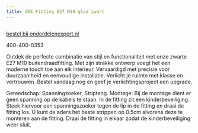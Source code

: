 ```yaml
---
title: ZOS Fitting E27 M10 glad zwart
---
```



<Image src={imageProduct} width={imageProduct.width} alt="" />

[bestel bij onderdelenexpert.nl](https://www.onderdelenexpert.nl/zos-fitting-e27-m10-glad-zwart-54358)

400-400-0353

Ontdek de perfecte combinatie van stijl en functionaliteit met onze zwarte E27 M10 buitendraadfitting. Met zijn strakke ontwerp voegt het een moderne touch toe aan elk interieur. Vervaardigd met precisie voor duurzaamheid en eenvoudige installatie. Verlicht je ruimte met klasse en vertrouwen. Bestel vandaag nog en geef je verlichtingsproject een upgrade.

Gereedschap: Spanningzoeker, Striptang.
Montage: Bij de montage dient er geen spanning op de kabels te staan.
In de fitting zit een kinderbeveiliging. Steek hiervoor een spanningszoeker tegen de lip in de fitting en draai de fitting los.
U kunt de aders het beste strippen op 0.5cm alvorens deze te monteren aan de fitting. Draai de fitting in elkaar zodat de kinderbeveiliging weer sluit.

